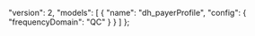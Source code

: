   "version": 2,
  "models": [
    {
      "name": "dh_payerProfile",
      "config": {
        "frequencyDomain": "QC"
      }
    }
  ]
};
